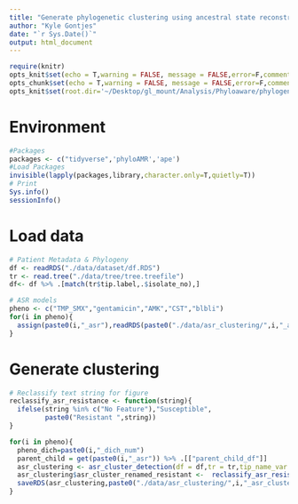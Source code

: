 ```yaml
---
title: "Generate phylogenetic clustering using ancestral state reconstruction data from phyloAMR"
author: "Kyle Gontjes"
date: "`r Sys.Date()`"
output: html_document
---
```

```r
require(knitr)
opts_knit$set(echo = T,warning = FALSE, message = FALSE,error=F,comment=NA) 
opts_chunk$set(echo = T,warning = FALSE, message = FALSE,error=F,comment=NA)
opts_knit$set(root.dir='~/Desktop/gl_mount/Analysis/Phyloaware/phylogenetic-resistance-ms/')
```

# Environment
```r
#Packages
packages <- c("tidyverse",'phyloAMR','ape')   
#Load Packages
invisible(lapply(packages,library,character.only=T,quietly=T))  
# Print
Sys.info()
sessionInfo() 
``` 

# Load data
```r
# Patient Metadata & Phylogeny
df <- readRDS("./data/dataset/df.RDS")
tr <- read.tree("./data/tree/tree.treefile")   
df<- df %>% .[match(tr$tip.label,.$isolate_no),] 

# ASR models
pheno <- c("TMP_SMX","gentamicin","AMK","CST","blbli")
for(i in pheno){
  assign(paste0(i,"_asr"),readRDS(paste0("./data/asr_clustering/",i,"_asr.RDS")))
}
```

# Generate clustering
```r
# Reclassify text string for figure 
reclassify_asr_resistance <- function(string){
  ifelse(string %in% c("No Feature"),"Susceptible",
         paste0("Resistant ",string))  
}
```

```r
for(i in pheno){
  pheno_dich=paste0(i,"_dich_num")
  parent_child = get(paste0(i,"_asr")) %>% .[["parent_child_df"]]
  asr_clustering <- asr_cluster_detection(df = df,tr = tr,tip_name_var = "isolate_no",patient_id="Patient_ID",pheno = pheno_dich, parent_child_df = parent_child,node_states = "joint",confidence = NULL,faux_clusters = 'remove',remove_revertant = T,collapse_cluster = T)
  asr_clustering$asr_cluster_renamed_resistant <-  reclassify_asr_resistance(asr_clustering$asr_cluster_renamed)
  saveRDS(asr_clustering,paste0("./data/asr_clustering/",i,"_asr_clustering.RDS")) 
}
```
